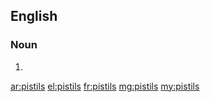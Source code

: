 ==English==

===Noun===
{{head|en|plural}}

# {{plural of|pistil|lang=en|nocat=1}}

[[ar:pistils]]
[[el:pistils]]
[[fr:pistils]]
[[mg:pistils]]
[[my:pistils]]